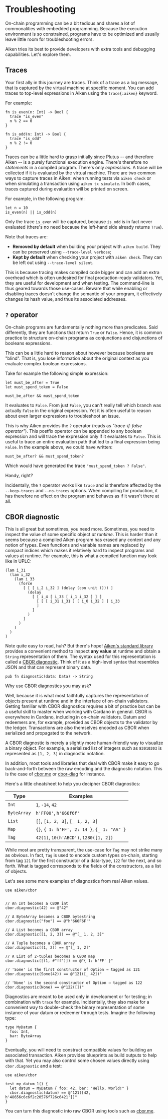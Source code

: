 
# Troubleshooting

On-chain programming can be a bit tedious and shares a lot of commonalities with embedded programming. Because the execution environment is so constrained, programs have to be optimized and usually leave little room for troubleshooting errors.

Aiken tries its best to provide developers with extra tools and debugging capabilities. Let's explore them.

## Traces

Your first ally in this journey are traces. Think of a trace as a log message, that is captured by the virtual machine at specific moment. You can add traces to top-level expressions in Aiken using the `trace{:aiken}` keyword.

For example:

```aiken
fn is_even(n: Int) -> Bool {
  trace "is_even"
  n % 2 == 0
}

fn is_odd(n: Int) -> Bool {
  trace "is_odd"
  n % 2 != 0
}
```

Traces can be a little hard to grasp initially since Plutus -- and therefore Aiken -- is a purely functional execution engine. There's therefore no _statements_ in a compiled program. There's only _expressions_. A trace will be collected if it is evaluated by the virtual machine. There are two common ways to capture traces in Aiken: when running tests via `aiken check` or when simulating a transaction using `aiken tx simulate`. In both cases, traces captured during evaluation will be printed on screen.

For example, in the following program:

```aiken
let n = 10
is_even(n) || is_odd(n)
```

Only the trace `is_even` will be captured, because `is_odd` is in fact never evaluated (there's no need because the left-hand side already returns `True`).

<Callout type="warning">
  Note that traces are:

- **Removed by default** when building your project with `aiken build`. They can be preserved using `--trace-level verbose`;
- **Kept by default** when checking your project with `aiken check`. They can be left out using `--trace-level silent`.

This is because tracing makes compiled code bigger and can add an extra overhead which is often undesired for final production-ready validators. Yet, they are useful for development and when testing. The command-line is thus geared towards those use-cases. Beware that while enabling or disabling traces doesn't change the semantic of your program, it effectively changes its hash value, and thus its associated addresses.

</Callout>

## `?` operator

On-chain programs are fundamentally nothing more than predicates. Said differently, they are functions that return `True` or `False`. Hence, it is common practice to structure on-chain programs as conjunctions and disjunctions of booleans expressions.

This can be a little hard to reason about however because booleans are "blind". That is, you lose information about the original context as you evaluate complex boolean expressions.

Take for example the following simple expression:

```aiken
let must_be_after = True
let must_spend_token = False

must_be_after && must_spend_token
```

It evaluates to `False`. From just `False`, you can't really tell which branch was actually `False` in the original expression. Yet it is often useful to reason about even larger expressions to troubleshoot an issue.

This is why Aiken provides the `?` operator (reads as _"trace-if-false operator"_). This postfix operator can be appended to any boolean expression and will trace the expression only if it evaluates to `False`. This is useful to trace an entire evaluation path that led to a final expression being `False`. In the example above, we could have written:

```aiken
must_be_after? && must_spend_token?
```

Which would have generated the trace `"must_spend_token ? False"`.

Handy, right?

Incidentally, the `?` operator works like `trace` and is therefore affected by the `--keep-traces` and `--no-traces` options. When compiling for production, it has therefore no effect on the program and behaves as if it wasn't there at all.

## CBOR diagnostic

This is all great but sometimes, you need more. Sometimes, you need to inspect the value of some specific object _at runtime_. This is harder than it seems because a compiled Aiken program has erased any context and any notion of types. Even functions and variable names are replaced by compact indices which makes it relatively hard to inspect programs and values at runtime. For example, this is what a compiled function may look like in UPLC:

```uplc
(lam i_31
  (lam i_32
    (lam i_33
      (force
        [ [ [ i_2 i_32 ] (delay (con unit ())) ]
          (delay
            [ [ i_4 [ i_33 [ i_1 i_32 ] ] ]
              [ [ [ i_31 i_31 ] [ i_0 i_32 ] ] i_33
              ]
            ]
          )
        ]
      )
    )
  )
)
```

Note quite easy to read, huh? But there's hope! [Aiken's standard library](https://aiken-lang.github.io/stdlib/) provides a convenient method to inspect **any value** at runtime and obtain a `String` representation of them. The syntax used for this representation is called a [CBOR diagnostic](https://www.rfc-editor.org/rfc/rfc8949#name-diagnostic-notation). Think of it as a high-level syntax that resembles JSON and that can represent binary data.

```aiken filename="aiken/cbor"
pub fn diagnostic(data: Data) -> String
```

Why use CBOR diagnostics you may ask?

Well, because it is what most faithfully captures the representation of objects present at runtime and in the interface of on-chain validators. Getting familiar with CBOR diagnostics requires a bit of practice but can be a useful skill to master when working with Cardano in general. CBOR is everywhere in Cardano, including in on-chain validators. Datum and redeemers are, for example, provided as CBOR objects to the validator by the ledger. Transactions are also themselves encoded as CBOR when serialized and propagated to the network.

A CBOR diagnostic is merely a slightly more human-friendly way to visualize a binary object. For example, a serialized list of integers such as `83010203` is represented as `[1, 2, 3]` in diagnostic notation.

In addition, most tools and libraries that deal with CBOR make it easy to go back-and-forth between the raw encoding and the diagnostic notation. This is the case of [cbor.me](https://cbor.me) or [cbor-diag](https://github.com/cabo/cbor-diag) for instance.

Here's a little cheatsheet to help you decipher CBOR diagnostics:

| Type        | Examples                                    |
| ----------- | ------------------------------------------- |
| `Int`       | `1`, `-14`, `42`                            |
| `ByteArray` | `h'FF00'`, `h'666f6f'`                      |
| `List`      | `[]`, `[1, 2, 3]`, `[_ 1, 2, 3]`            |
| `Map`       | `{}`, `{ 1: h'FF', 2: 14 }`, `{_ 1: "AA" }` |
| `Tag`       | `42(1)`, `10(h'ABCD')`, `1280([1, 2])`      |

While most are pretty transparent, the use-case for `Tag` may not strike many as obvious. In fact, `Tag` is used to encode custom types on-chain, starting from tag `121` for the first constructor of a data-type, `122` for the next, and so forth. What is tagged corresponds to the fields of the constructors, as a list of objects.

Let's see some more examples of diagnostics from real Aiken values.

```aiken
use aiken/cbor


// An Int becomes a CBOR int
cbor.diagnostic(42) == @"42"

// A ByteArray becomes a CBOR bytestring
cbor.diagnostic("foo") == @"h'666F6F'"

// A List becomes a CBOR array
cbor.diagnostic([1, 2, 3]) == @"[_ 1, 2, 3]"

// A Tuple becomes a CBOR array
cbor.diagnostic((1, 2)) == @"[_ 1, 2]"

// A List of 2-tuples becomes a CBOR map
cbor.diagnostic([(1, #"ff")]) == @"{ 1: h'FF' }"

// 'Some' is the first constructor of Option → tagged as 121
cbor.diagnostic(Some(42)) == @"121([_ 42])"

// 'None' is the second constructor of Option → tagged as 122
cbor.diagnostic(None) == @"122([])"
```

Diagnostics are meant to be used only in development or for testing; in combination with `trace` for example. Incidentally, they also make for a convenient way to double-check the binary representation of some instance of your datum or redeemer through tests. Imagine the following type:

```aiken
type MyDatum {
  foo: Int,
  bar: ByteArray
}
```

Eventually, you will need to construct compatible values for building an associated transaction. Aiken provides blueprints as build outputs to help with that. Yet you may also control some chosen values directly using `cbor.diagnostic` and a test:

```aiken
use aiken/cbor

test my_datum_1() {
  let datum = MyDatum { foo: 42, bar: "Hello, World!" }
  cbor.diagnostic(datum) == @"121([42, h'48656c6c6f2c20576f726c6421'])"
}
```

You can turn this diagnostic into raw CBOR using tools such as [cbor.me](<https://cbor.me/?diag=121([42,%20h%2748656c6c6f2c20576f726c6421%27])>).
